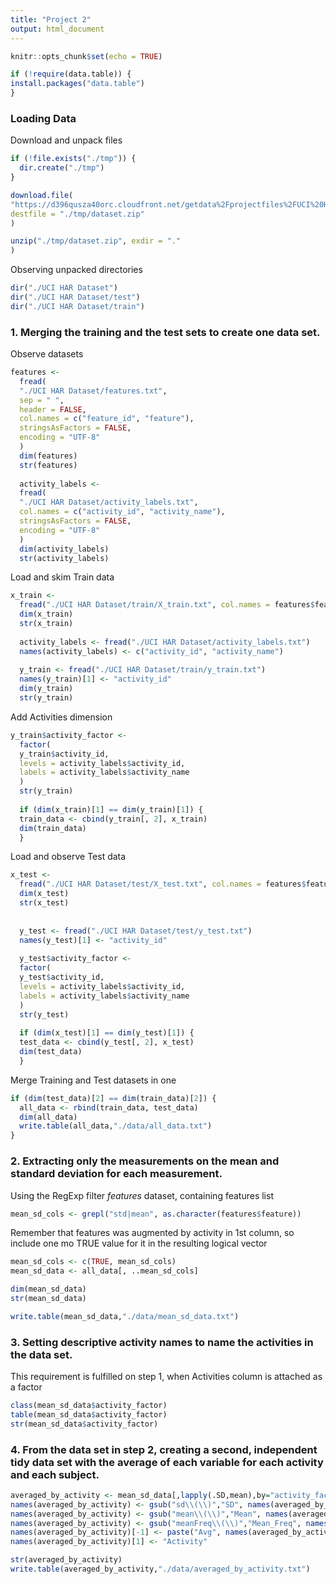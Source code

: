 ```yaml
---
title: "Project 2"
output: html_document
---
```


```r
knitr::opts_chunk$set(echo = TRUE)

if (!require(data.table)) {
install.packages("data.table")
}
```

### Loading Data

Download and unpack files 

```r
if (!file.exists("./tmp")) {
  dir.create("./tmp")
}

download.file(
"https://d396qusza40orc.cloudfront.net/getdata%2Fprojectfiles%2FUCI%20HAR%20Dataset.zip",
destfile = "./tmp/dataset.zip"
)

unzip("./tmp/dataset.zip", exdir = "."
)
```

Observing unpacked directories

```r
dir("./UCI HAR Dataset")
dir("./UCI HAR Dataset/test")
dir("./UCI HAR Dataset/train")
```

### 1. Merging the training and the test sets to create one data set.

Observe datasets
```r
features <-
  fread(
  "./UCI HAR Dataset/features.txt",
  sep = " ",
  header = FALSE,
  col.names = c("feature_id", "feature"),
  stringsAsFactors = FALSE,
  encoding = "UTF-8"
  )
  dim(features)
  str(features)
  
  activity_labels <-
  fread(
  "./UCI HAR Dataset/activity_labels.txt",
  col.names = c("activity_id", "activity_name"),
  stringsAsFactors = FALSE,
  encoding = "UTF-8"
  )
  dim(activity_labels)
  str(activity_labels)
```

Load and skim Train data
```r
x_train <-
  fread("./UCI HAR Dataset/train/X_train.txt", col.names = features$feature)
  dim(x_train)
  str(x_train)
  
  activity_labels <- fread("./UCI HAR Dataset/activity_labels.txt")
  names(activity_labels) <- c("activity_id", "activity_name")
  
  y_train <- fread("./UCI HAR Dataset/train/y_train.txt")
  names(y_train)[1] <- "activity_id"
  dim(y_train)
  str(y_train)
```

Add Activities dimension 
```r
y_train$activity_factor <-
  factor(
  y_train$activity_id,
  levels = activity_labels$activity_id,
  labels = activity_labels$activity_name
  )
  str(y_train)
  
  if (dim(x_train)[1] == dim(y_train)[1]) {
  train_data <- cbind(y_train[, 2], x_train)
  dim(train_data)
  }
```

Load and observe Test data
```r
x_test <-
  fread("./UCI HAR Dataset/test/X_test.txt", col.names = features$feature)
  dim(x_test)
  str(x_test)
  
  
  y_test <- fread("./UCI HAR Dataset/test/y_test.txt")
  names(y_test)[1] <- "activity_id"
  
  y_test$activity_factor <-
  factor(
  y_test$activity_id,
  levels = activity_labels$activity_id,
  labels = activity_labels$activity_name
  )
  str(y_test)
  
  if (dim(x_test)[1] == dim(y_test)[1]) {
  test_data <- cbind(y_test[, 2], x_test)
  dim(test_data)
  }

```

Merge Training and Test datasets in one
```r
if (dim(test_data)[2] == dim(train_data)[2]) {
  all_data <- rbind(train_data, test_data)
  dim(all_data)
  write.table(all_data,"./data/all_data.txt")
}
```

### 2. Extracting only the measurements on the mean and standard deviation for each measurement.

Using the RegExp filter *features* dataset, containing features list

```r
mean_sd_cols <- grepl("std|mean", as.character(features$feature))
```

Remember that features was augmented by activity in 1st column, so include one mo TRUE value for it in the resulting logical vector

```r
mean_sd_cols <- c(TRUE, mean_sd_cols)
mean_sd_data <- all_data[, ..mean_sd_cols]

dim(mean_sd_data)
str(mean_sd_data)

write.table(mean_sd_data,"./data/mean_sd_data.txt")
```

### 3. Setting descriptive activity names to name the activities in the data set.

This requirement is fulfilled on step 1, when Activities column is attached as a factor

```r
class(mean_sd_data$activity_factor)
table(mean_sd_data$activity_factor)
str(mean_sd_data$activity_factor)
```

### 4. From the data set in step 2, creating a second, independent tidy data set with the average of each variable for each activity and each subject.



```r
averaged_by_activity <- mean_sd_data[,lapply(.SD,mean),by="activity_factor"]
names(averaged_by_activity) <- gsub("sd\\(\\)","SD", names(averaged_by_activity))
names(averaged_by_activity) <- gsub("mean\\(\\)","Mean", names(averaged_by_activity))
names(averaged_by_activity) <- gsub("meanFreq\\(\\)","Mean_Freq", names(averaged_by_activity))
names(averaged_by_activity)[-1] <- paste("Avg", names(averaged_by_activity)[-1], sep = "_")
names(averaged_by_activity)[1] <- "Activity"

str(averaged_by_activity)
write.table(averaged_by_activity,"./data/averaged_by_activity.txt")
```

